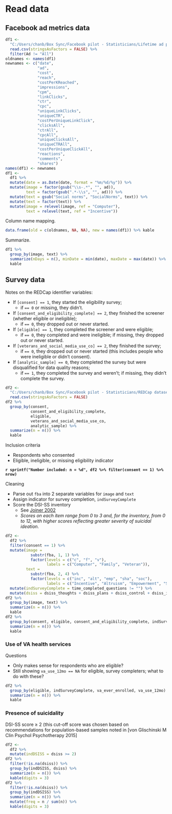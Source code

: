 # Read data


## Facebook ad metrics data

```r
df1 <-
  "C:/Users/chanb/Box Sync/Facebook pilot - Statisticians/Lifetime ad performance by ad-day 6.23.17.csv" %>% 
  read.csv(stringsAsFactors = FALSE) %>% 
  filter(Ad != "All")
oldnames <- names(df1)
newnames <- c("date",
              "ad",
              "cost",
              "reach",
              "costPerKReached",
              "impressions",
              "cpm",
              "linkClicks",
              "ctr",
              "cpc",
              "uniqueLinkClicks",
              "uniqueCTR",
              "costPerUniqueLinkClick",
              "clicksAll",
              "ctrAll",
              "cpcAll",
              "uniqueClicksAll",
              "uniqueCTRAll",
              "costPerUniqueClickAll",
              "reactions",
              "comments",
              "shares")
names(df1) <- newnames
df1 <-
  df1 %>% 
  mutate(date = as.Date(date, format = "%m/%d/%y")) %>% 
  mutate(image = factor(gsub("\\s-.*", "", ad)),
         text = factor(gsub(".*-\\s", "", ad))) %>% 
  mutate(text = gsub("Social norms", "SocialNorms", text)) %>% 
  mutate(text = factor(text)) %>% 
  mutate(image = relevel(image, ref = "Computer"),
         text = relevel(text, ref = "Incentive"))
```

Column name mapping.

```r
data.frame(old = c(oldnames, NA, NA), new = names(df1)) %>% kable
```

Summarize.

```r
df1 %>% 
  group_by(image, text) %>% 
  summarize(nDays = n(), minDate = min(date), maxDate = max(date)) %>% 
  kable
```


## Survey data

Notes on the REDCap identifier variables:

* If `[consent] == 1`, they started the eligibility survey; 
  * if `== 0` or missing, they didn't.
* If `[consent_and_eligibility_complete] == 2`, they finished the screener (whether eligible or ineligible); 
  * if `== 0`, they dropped out or never started.
* If `[eligible] == 1`, they completed the screener and were eligible; 
  * if `== 0`, they completed and were ineligible; if missing, they dropped out or never started.
* If `[veterans_and_social_media_use_co] == 2`, they finished the survey; 
  * if `== 0`, they dropped out or never started (this includes people who were ineligible or didn't consent).
* If `[analytic_sample] == 0`, they completed the survey but were disqualified for data quality reasons; 
  * if `== 1`, they completed the survey and weren't; if missing, they didn't complete the survey.

```r
df2 <-
  "C:/Users/chanb/Box Sync/Facebook pilot - Statisticians/REDCap dataset.csv" %>% 
  read.csv(stringsAsFactors = FALSE)
df2 %>% 
  group_by(consent, 
           consent_and_eligibility_complete, 
           eligible, 
           veterans_and_social_media_use_co, 
           analytic_sample) %>% 
  summarize(n = n()) %>% 
  kable
```

Inclusion criteria

* Respondents who consented
* Eligible, ineligible, or missing eligibility indicator

**`r sprintf("Number included: n = %d", df2 %>% filter(consent == 1) %>% nrow)`**

Cleaning

* Parse out `fba` into 2 separate variables for `image` and `text`
* Assign indicator for survey completion, `indSurveyComplete`
* Score the DSI-SS inventory
  * See [Joiner 2002](http://www.sciencedirect.com/science/article/pii/S0005796701000171)
  * *Scores on each item range from 0 to 3 and, for the inventory, from 0 to 12, with higher scores reflecting greater severity of suicidal ideation.*

```r
df2 <-
  df2 %>% 
  filter(consent == 1) %>% 
  mutate(image = 
           substr(fba, 1, 1) %>%
           factor(levels = c("c", "f", "v"),
                  labels = c("Computer", "Family", "Veteran")),
         text = 
           substr(fba, 2, 4) %>% 
           factor(levels = c("inc", "alt", "emp", "sha", "soc"),
                  labels = c("Incentive", "Altruism", "Empowerment", "Sharing", "SocialNorms"))) %>% 
  mutate(indSurveyComplete = time_completed_questions != "") %>%
  mutate(dsiss = dsiss_thoughts + dsiss_plans + dsiss_control + dsiss_impulses)
df2 %>% 
  group_by(image, text) %>% 
  summarize(n = n()) %>% 
  kable
df2 %>% 
  group_by(consent, eligible, consent_and_eligibility_complete, indSurveyComplete) %>% 
  summarize(n = n()) %>% 
  kable
```

### Use of VA health services

Questions

* Only makes sense for respondents who are eligible?
* Still showing `va_use_12mo == NA` for eligible, survey completers; what to do with these?

```r
df2 %>% 
  group_by(eligible, indSurveyComplete, va_ever_enrolled, va_use_12mo) %>% 
  summarize(n = n()) %>% 
  kable
```

### Presence of suicidality

DSI-SS score $\ge$ 2 (this cut-off score was chosen based on recommendations for population-based samples noted in [von Glischinski M Clin Psychol Psychotherapy 2015]

```r
df2 <-
  df2 %>%
  mutate(indDSISS = dsiss >= 2) 
df2 %>% 
  filter(!is.na(dsiss)) %>% 
  group_by(indDSISS, dsiss) %>% 
  summarize(n = n()) %>% 
  kable(digits = 3)
df2 %>% 
  filter(!is.na(dsiss)) %>% 
  group_by(indDSISS) %>% 
  summarize(n = n()) %>%
  mutate(freq = n / sum(n)) %>% 
  kable(digits = 3)
```
